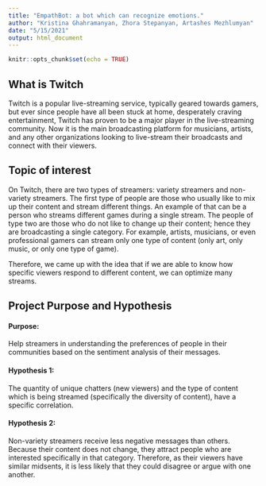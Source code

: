 ---
title: "EmpathBot: a bot which can recognize emotions."
author: "Kristina Ghahramanyan, Zhora Stepanyan, Artashes Mezhlumyan"
date: "5/15/2021"
output: html_document
---

```{r setup, include=FALSE}
knitr::opts_chunk$set(echo = TRUE)
```

## What is Twitch

Twitch is a popular live-streaming service, typically geared towards gamers, but ever since people have all been stuck at home, desperately craving entertainment, Twitch has proven to be a major player in the live-streaming community. Now it is the main broadcasting platform for musicians, artists, and any other organizations looking to live-stream their broadcasts and connect with their viewers.



## Topic of interest

On Twitch, there are two types of streamers: variety streamers and non-variety streamers. The first type of people are those who usually like to mix up their content and stream different things. An example of that can be a person who streams different games during a single stream. The people of type two are those who do not like to change up their content; hence they are broadcasting a single category. For example, artists, musicians, or even professional gamers can stream only one type of content (only art, only music, or only one type of game).

Therefore, we came up with the idea that if we are able to know how specific viewers respond to different content, we can optimize many streams. 


## Project Purpose and Hypothesis

#### Purpose:

Help streamers in understanding the preferences of people in their communities based on the sentiment analysis of their messages.


#### Hypothesis 1:

The quantity of unique chatters (new viewers) and the type of content which is being streamed (specifically the diversity of content), have a specific correlation.


#### Hypothesis 2:

Non-variety streamers receive less negative messages than others. Because their content does not change, they attract people who are interested specifically in that category. Therefore, as their viewers have similar midsents, it is less likely that they could disagree or argue with one another.  
